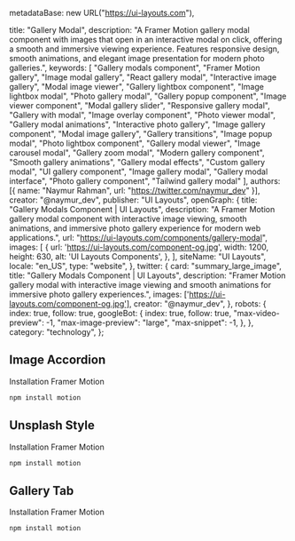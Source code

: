   metadataBase: new URL("https://ui-layouts.com"),

  title: "Gallery Modal",
  description: "A Framer Motion gallery modal component with images that open in an interactive modal on click, offering a smooth and immersive viewing experience. Features responsive design, smooth animations, and elegant image presentation for modern photo galleries.",
  keywords: [
    "Gallery modals component",
    "Framer Motion gallery",
    "Image modal gallery",
    "React gallery modal",
    "Interactive image gallery",
    "Modal image viewer",
    "Gallery lightbox component",
    "Image lightbox modal",
    "Photo gallery modal",
    "Gallery popup component",
    "Image viewer component",
    "Modal gallery slider",
    "Responsive gallery modal",
    "Gallery with modal",
    "Image overlay component",
    "Photo viewer modal",
    "Gallery modal animations",
    "Interactive photo gallery",
    "Image gallery component",
    "Modal image gallery",
    "Gallery transitions",
    "Image popup modal",
    "Photo lightbox component",
    "Gallery modal viewer",
    "Image carousel modal",
    "Gallery zoom modal",
    "Modern gallery component",
    "Smooth gallery animations",
    "Gallery modal effects",
    "Custom gallery modal",
    "UI gallery component",
    "Image gallery modal",
    "Gallery modal interface",
    "Photo gallery component",
    "Tailwind gallery modal"
  ],
  authors: [{ name: "Naymur Rahman", url: "https://twitter.com/naymur_dev" }],
  creator: "@naymur_dev",
  publisher: "UI Layouts",
  openGraph: {
    title: "Gallery Modals Component | UI Layouts",
    description: "A Framer Motion gallery modal component with interactive image viewing, smooth animations, and immersive photo gallery experience for modern web applications.",
    url: "https://ui-layouts.com/components/gallery-modal",
    images: [
      {
        url: 'https://ui-layouts.com/component-og.jpg',
        width: 1200,
        height: 630,
        alt: 'UI Layouts Components',
      },
    ],
    siteName: "UI Layouts",
    locale: "en_US",
    type: "website",
  },
  twitter: {
    card: "summary_large_image",
    title: "Gallery Modals Component | UI Layouts",
    description: "Framer Motion gallery modal with interactive image viewing and smooth animations for immersive photo gallery experiences.",
    images: ['https://ui-layouts.com/component-og.jpg'],
    creator: "@naymur_dev",
  },
  robots: {
    index: true,
    follow: true,
    googleBot: {
      index: true,
      follow: true,
      "max-video-preview": -1,
      "max-image-preview": "large",
      "max-snippet": -1,
    },
  },
  category: "technology",
};

## Image Accordion

<ComponentCodePreview name='gallery-modal-accordion' hasReTrigger  responsive>

Installation Framer Motion

```bash
npm install motion
```

</ComponentCodePreview>

## Unsplash Style

<ComponentCodePreview name='gallery-modal-unsplash' hasReTrigger responsive  >

Installation Framer Motion

```bash
npm install motion
```

</ComponentCodePreview>

## Gallery Tab

<ComponentCodePreview name='gallery-modal-slider' hasReTrigger  responsive>

Installation Framer Motion

```bash
npm install motion
```

</ComponentCodePreview>
